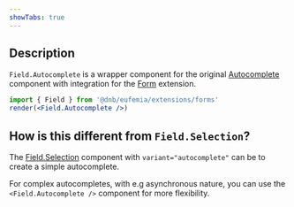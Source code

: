 ```yaml
---
showTabs: true
---
```


## Description

`Field.Autocomplete` is a wrapper component for the original [Autocomplete](/uilib/components/autocomplete) component with integration for the [Form](/uilib/extensions/forms/getting-started) extension.

```jsx
import { Field } from '@dnb/eufemia/extensions/forms'
render(<Field.Autocomplete />)
```

## How is this different from `Field.Selection`?

The [Field.Selection](/uilib/extensions/forms/base-fields/Selection/) component with `variant="autocomplete"` can be to create a simple autocomplete.

For complex autocompletes, with e.g asynchronous nature, you can use the `<Field.Autocomplete />` component for more flexibility.
